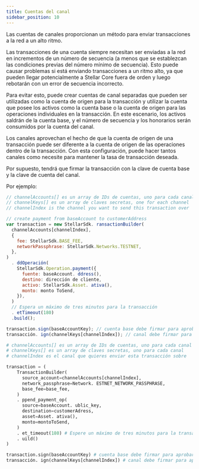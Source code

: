 ```yaml
---
title: Cuentas del canal
sidebar_position: 10
---
```



Las cuentas de canales proporcionan un método para enviar transacciones a la red a un alto ritmo.

Las transacciones de una cuenta siempre necesitan ser enviadas a la red en incrementos de un número de secuencia (a menos que se establezcan las condiciones previas del número mínimo de secuencia). Esto puede causar problemas si está enviando transacciones a un ritmo alto, ya que pueden llegar potencialmente a Stellar Core fuera de orden y luego rebotarán con un error de secuencia incorrecto.

Para evitar esto, puede crear cuentas de canal separadas que pueden ser utilizadas como la cuenta de origen para la transacción y utilizar la cuenta que posee los activos como la cuenta base o la cuenta de origen para las operaciones individuales en la transacción. En este escenario, los activos saldrán de la cuenta base, y el número de secuencia y los honorarios serán consumidos por la cuenta del canal.

Los canales aprovechan el hecho de que la cuenta de origen de una transacción puede ser diferente a la cuenta de origen de las operaciones dentro de la transacción. Con esta configuración, puede hacer tantos canales como necesite para mantener la tasa de transacción deseada.

Por supuesto, tendrá que firmar la transacción con la clave de cuenta base y la clave de cuenta del canal.

Por ejemplo:

<CodeExample>

```js
// channelAccounts[] es un array de IDs de cuentas, uno para cada canal
// channelKeys[] es un array de claves secretas, one for each channel
// channelIndex is the channel you want to send this transaction over

// create payment from baseAccount to customerAddress
var transaction = new StellarSdk. ransactionBuilder(
  channelAccounts[channelIndex],
  {
    fee: StellarSdk.BASE_FEE,
    networkPassphrase: StellarSdk.Networks.TESTNET,
  },
)
  . ddOperación(
    StellarSdk.Operation.payment({
      fuente: baseAccount. ddress(),
      destino: dirección de cliente,
      activo: StellarSdk.Asset. ativa(),
      monto: monto ToSend,
    }),
  )
  // Espera un máximo de tres minutos para la transacción
  . etTimeout(180)
  .build();

transaction.sign(baseAccountKey); // cuenta base debe firmar para aprobar el pago
transacción. ign(channelKeys[channelIndex]); // canal debe firmar para aprobarlo siendo el origen de la transacción
```

```python
# channelAccounts[] es un array de IDs de cuentas, uno para cada canal
# channelKeys[] es un array de claves secretas, uno para cada canal
# channelIndex es el canal que quieres enviar esta transacción sobre

transaction = (
    TransactionBuilder(
      source_account=channelAccounts[channelIndex],
      network_passphrase=Network. ESTNET_NETWORK_PASSPHRASE,
      base_fee=base_fee,
    )
    . ppend_payment_op(
      source=baseAccount. ublic_key,
      destination=customerAdress,
      asset=Asset. ativa(),
      monto=montoToSend,
    )
    . et_timeout(180) # Espere un máximo de tres minutos para la transacción
    . uild()
)

transaction.sign(baseAccountKey) # cuenta base debe firmar para aprobar el pago
transacción. ign(channelKeys[channelIndex]) # canal debe firmar para aprobarlo siendo la fuente de la transacción
```

</CodeExample>
